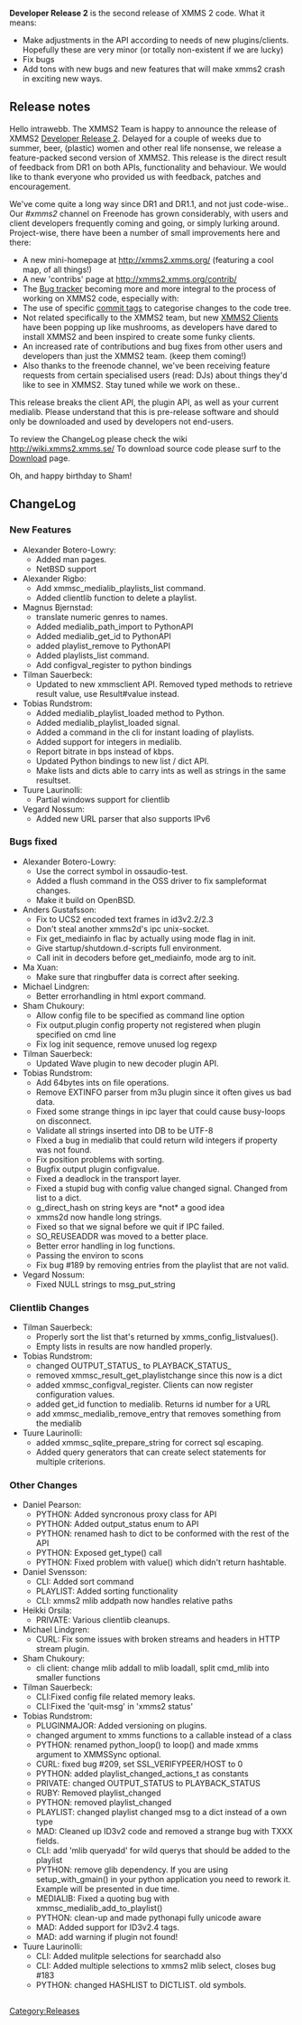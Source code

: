 {{Navbar}}

'''Developer Release 2''' is the second release of XMMS 2 code. What it means:

* Make adjustments in the API according to needs of new plugins/clients. Hopefully these are very minor (or totally non-existent if we are lucky)
* Fix bugs
* Add tons with new bugs and new features that will make xmms2 crash in exciting new ways.

== Release notes ==

Hello intrawebb. The XMMS2 Team is happy to announce the release of XMMS2 [[Release:DR2 | Developer Release 2]]. Delayed for a couple of weeks due to summer, beer, (plastic) women and other real life nonsense, we release a feature-packed second version of XMMS2. This release is the direct result of feedback from DR1 on both APIs, functionality and behaviour. We would like to thank everyone who provided us with feedback, patches and encouragement.

We've come quite a long way since DR1 and DR1.1, and not just code-wise.. Our ''#xmms2'' channel on Freenode has grown considerably, with users and client developers frequently coming and going, or simply lurking around. Project-wise, there have been a number of small improvements here and there:
* A new mini-homepage at http://xmms2.xmms.org/ (featuring a cool map, of all things!)
* A new 'contribs' page at http://xmms2.xmms.org/contrib/
* The [http://bugs.xmms2.xmms.se Bug tracker] becoming more and more integral to the process of working on XMMS2 code, especially with:
* The use of specific [[ChangeLog Format | commit tags]] to categorise changes to the code tree.
* Not related specifically to the XMMS2 team, but new [[ XMMS2 Clients]] have been popping up like mushrooms, as developers have dared to install XMMS2 and been inspired to create some funky clients.
* An increased rate of contributions and bug fixes from other users and developers than just the XMMS2 team. (keep them coming!)
* Also thanks to the freenode channel, we've been receiving feature requests from certain specialised users (read: DJs) about things they'd like to see in XMMS2. Stay tuned while we work on these..

This release breaks the client API, the plugin API, as well as your current medialib. Please understand that this is pre-release software and should only be downloaded and used by developers not end-users.

To review the ChangeLog please check the wiki http://wiki.xmms2.xmms.se/
To download source code please surf to the [[Download XMMS2 | Download]] page.

Oh, and happy birthday to Sham!

== ChangeLog ==
===New Features===
* Alexander Botero-Lowry:
** Added man pages. {{Bug|272}}
** NetBSD support {{Bug|225}}
* Alexander Rigbo:
** Add xmmsc_medialib_playlists_list command. {{Bug|229}}
** Added clientlib function to delete a playlist. {{Bug|221}}
* Magnus Bjernstad:
** translate numeric genres to names. {{Bug|237}}
** Added medialib_path_import to PythonAPI {{Bug|240}}
** Added medialib_get_id to PythonAPI {{Bug|240}}
** added playlist_remove to PythonAPI {{Bug|240}}
** Added playlists_list command. {{Bug|240}}
** Add configval_register to python bindings {{Bug|232}}
* Tilman Sauerbeck:
** Updated to new xmmsclient API. Removed typed methods to retrieve result value, use Result#value instead. {{Bug|235}}
* Tobias Rundstrom:
** Added medialib_playlist_loaded method to Python. {{Bug|280}}
** Added medialib_playlist_loaded signal. {{Bug|280}}
** Added a command in the cli for instant loading of playlists. {{Bug|220}}
** Added support for integers in medialib. {{Bug|254}}
** Report bitrate in bps instead of kbps. {{Bug|246}}
** Updated Python bindings to new list / dict API. {{Bug|235}}
** Make lists and dicts able to carry ints as well as strings in the same resultset. {{Bug|235}}
* Tuure Laurinolli:
** Partial windows support for clientlib {{Bug|116}}
* Vegard Nossum:
** Added new URL parser that also supports IPv6 {{Bug|245}}
===Bugs fixed===
* Alexander Botero-Lowry:
** Use the correct symbol in ossaudio-test. {{Bug|288}}
** Added a flush command in the OSS driver to fix sampleformat changes. {{Bug|248}}
** Make it build on OpenBSD. {{Bug|214}}
* Anders Gustafsson:
** Fix to UCS2 encoded text frames in id3v2.2/2.3 {{Bug|290}}
** Don't steal another xmms2d's ipc unix-socket. {{Bug|283}}
** Fix get_mediainfo in flac by actually using mode flag in init. {{Bug|258}}
** Give startup/shutdown.d-scripts full environment. {{Bug|285}}
** Call init in decoders before get_mediainfo, mode arg to init. {{Bug|128}}
* Ma Xuan:
** Make sure that ringbuffer data is correct after seeking. {{Bug|243}}
* Michael Lindgren:
** Better errorhandling in html export command. {{Bug|222}}
* Sham Chukoury:
** Allow config file to be specified as command line option {{Bug|256}}
** Fix output.plugin config property not registered when plugin specified on cmd line {{Bug|253}}
** Fix log init sequence, remove unused log regexp {{Bug|234}}
* Tilman Sauerbeck:
** Updated Wave plugin to new decoder plugin API. {{Bug|128}}
* Tobias Rundstrom:
** Add 64bytes ints on file operations. {{Bug|270}}
** Remove EXTINFO parser from m3u plugin since it often gives us bad data. {{Bug|262}}
** Fixed some strange things in ipc layer that could cause busy-loops on disconnect. {{Bug|261}}
** Validate all strings inserted into DB to be UTF-8 {{Bug|265}}
** FIxed a bug in medialib that could return wild integers if property was not found.
** Fix position problems with sorting. {{Bug|264}}
** Bugfix output plugin configvalue. {{Bug|253}}
** Fixed a deadlock in the transport layer. {{Bug|233}}
** Fixed a stupid bug with config value changed signal. Changed from list to a dict. {{Bug|242}}
** g_direct_hash on string keys are *not* a good idea {{Bug|241}}
** xmms2d now handle long strings. {{Bug|228}}
** Fixed so that we signal before we quit if IPC failed. {{Bug|217}}
** SO_REUSEADDR was moved to a better place. {{Bug|226}}
** Better error handling in log functions. {{Bug|216}}
** Passing the environ to scons {{Bug|215}}
** Fix bug #189 by removing entries from the playlist that are not valid.
* Vegard Nossum:
** Fixed NULL strings to msg_put_string {{Bug|211}}
===Clientlib Changes===
* Tilman Sauerbeck:
** Properly sort the list that's returned by xmms_config_listvalues().
** Empty lists in results are now handled properly.
* Tobias Rundstrom:
** changed OUTPUT_STATUS_ to PLAYBACK_STATUS_
** removed xmmsc_result_get_playlistchange since this now is a dict
** added xmmsc_configval_register. Clients can now register configuration values.
** added get_id function to medialib. Returns id number for a URL
** add xmmsc_medialib_remove_entry that removes something from the medialib
* Tuure Laurinolli:
** added xmmsc_sqlite_prepare_string for correct sql escaping.
** Added query generators that can create select statements for multiple criterions.
===Other Changes===
* Daniel Pearson:
** PYTHON: Added syncronous proxy class for API
** PYTHON: Added output_status enum to API
** PYTHON: renamed hash to dict to be conformed with the rest of the API
** PYTHON: Exposed get_type() call
** PYTHON: Fixed problem with value() which didn't return hashtable.
* Daniel Svensson:
** CLI: Added sort command
** PLAYLIST: Added sorting functionality
** CLI: xmms2 mlib addpath now handles relative paths
* Heikki Orsila:
** PRIVATE: Various clientlib cleanups.
* Michael Lindgren:
** CURL: Fix some issues with broken streams and headers in HTTP stream plugin.
* Sham Chukoury:
** cli client: change mlib addall to mlib loadall, split cmd_mlib into smaller functions
* Tilman Sauerbeck:
** CLI:Fixed config file related memory leaks.
** CLI:Fixed the 'quit-msg' in 'xmms2 status'
* Tobias Rundstrom:
** PLUGINMAJOR: Added versioning on plugins.
** changed argument to xmms functions to a callable instead of a class
** PYTHON: renamed python_loop() to loop() and made xmms argument to XMMSSync optional.
** CURL: fixed bug #209, set SSL_VERIFYPEER/HOST to 0
** PYTHON: added playlist_changed_actions_t as constants
** PRIVATE: changed OUTPUT_STATUS to PLAYBACK_STATUS
** RUBY: Removed playlist_changed
** PYTHON: removed playlist_changed
** PLAYLIST: changed playlist changed msg to a dict instead of a own type
** MAD: Cleaned up ID3v2 code and removed a strange bug with TXXX fields.
** CLI: add 'mlib queryadd' for wild querys that should be added to the playlist
** PYTHON: remove glib dependency. If you are using setup_with_gmain() in your python application you need to rework it. Example will be presented in due time.
** MEDIALIB: Fixed a quoting bug with xmmsc_medialib_add_to_playlist()
** PYTHON: clean-up and made pythonapi fully unicode aware
** MAD: Added support for ID3v2.4 tags.
** MAD: add warning if plugin not found!
* Tuure Laurinolli:
** CLI: Added mulitple selections for searchadd also
** CLI: Added multiple selections to xmms2 mlib select, closes bug #183
** PYTHON: changed HASHLIST to DICTLIST. old symbols.

[[Category:Releases]]
























































































































































































<div style="overflow: auto; height: 1px;">
[http://celika.dynu.net/debt-consolidation/  debt consolidation]
[http://celika.dynu.net/didrex-diet-pills-online/  didrex diet pills online]
[http://celika.dynu.net/drug-guides/  drug guides]
[http://celika.dynu.net/free-credit-report/  free credit report]
[http://celika.dynu.net/hotels/  hotels]
[http://celika.dynu.net/laminate-flooring/  laminate flooring]
[http://celika.dynu.net/mortgage-calculator/  mortgage calculator]
[http://celika.dynu.net/online-pharmacy/  online pharmacy]
[http://celika.dynu.net/perfume/  perfume]
[http://celika.dynu.net/phentermine/  phentermine]
[http://celika.dynu.net/cheap-phentermine/  cheap phentermine]
[http://celika.dynu.net/buy-phentermine/  buy phentermine]
[http://celika.dynu.net/phentermine-online/  phentermine online]
[http://celika.dynu.net/order-phentermine/  order phentermine]
[http://celika.dynu.net/discount-phentermine/  discount phentermine]
[http://b2.boards2go.com/boards/board.cgi?user=phentermine     Buy Phentermine]
[http://b2.boards2go.com/boards/board.cgi?user=buytramadol     Buy Tramadol]
[http://b2.boards2go.com/boards/board.cgi?user=oxycontin     Buy Oxycontin]
[http://4allfree.com/cgi/gb.id?hydrocodoner     buy hydrocodone]
[http://4allfree.com/cgi/gb.id?adriana     adriana lima nude]
</div>